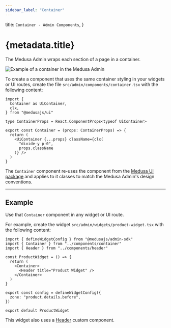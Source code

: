 ```yaml
---
sidebar_label: "Container"
---
```


  title: `Container - Admin Components`,
}

# {metadata.title}

The Medusa Admin wraps each section of a page in a container.

![Example of a container in the Medusa Admin](https://res.cloudinary.com/dza7lstvk/image/upload/v1728287102/Medusa%20Resources/container_soenir.png)

To create a component that uses the same container styling in your widgets or UI routes, create the file `src/admin/components/container.tsx` with the following content:

```tsx
import { 
  Container as UiContainer,
  clx,
} from "@medusajs/ui"

type ContainerProps = React.ComponentProps<typeof UiContainer>

export const Container = (props: ContainerProps) => {
  return (
    <UiContainer {...props} className={clx(
      "divide-y p-0",
      props.className
    )} />
  )
}
```

The `Container` component re-uses the component from the [Medusa UI package](!ui!/components/container) and applies to it classes to match the Medusa Admin's design conventions.

---

## Example

Use that `Container` component in any widget or UI route.

For example, create the widget `src/admin/widgets/product-widget.tsx` with the following content:

```tsx title="src/admin/widgets/product-widget.tsx"
import { defineWidgetConfig } from "@medusajs/admin-sdk"
import { Container } from "../components/container"
import { Header } from "../components/header"

const ProductWidget = () => {
  return (
    <Container>
      <Header title="Product Widget" />
    </Container>
  )
}

export const config = defineWidgetConfig({
  zone: "product.details.before",
})

export default ProductWidget
```

This widget also uses a [Header](../header/page.mdx) custom component.

